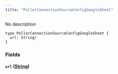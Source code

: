 ```yaml
---
title: "PollerConnectionSourceConfigGoogleSheet"
---
```


No description

```
type PollerConnectionSourceConfigGoogleSheet {
  url: String!
}

```

### Fields[](#fields "Direct link to heading")

#### `url` ([String](/developer/graphql-api/references/scalars/string))[](#url-string "Direct link to heading")